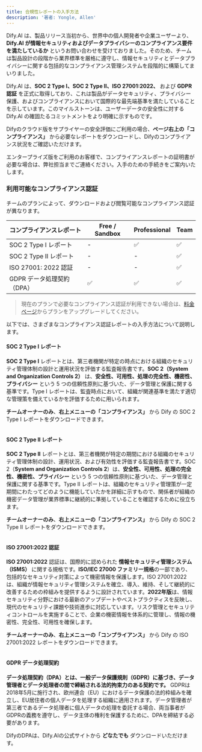 ```yaml
---
title: 合規性レポートの入手方法
description: '著者: Yongle, Allen'
---
```


Dify.AI は、製品リリース当初から、世界中の個人開発者や企業ユーザーより、**Dify.AI が情報セキュリティおよびデータプライバシーのコンプライアンス要件を満たしているか** というお問い合わせを受けておりました。そのため、チームは製品設計の段階から業界標準を厳格に遵守し、情報セキュリティとデータプライバシーに関する包括的なコンプライアンス管理システムを段階的に構築してまいりました。

Dify.AI は、**SOC 2 Type I、SOC 2 Type II、ISO 27001:2022、** および **GDPR 認証** を正式に取得しており、これは製品がデータセキュリティ、プライバシー保護、およびコンプライアンスにおいて国際的な最先端基準を満たしていることを示しています。このマイルストーンは、ユーザーデータの安全性に対する Dify.AI の確固たるコミットメントをより明確に示すものです。

Difyのクラウド版をサプライヤーの安全評価にご利用の場合、**ページ右上の「コンプライアンス」** から必要なレポートをダウンロードし、Difyのコンプライアンス状況をご確認いただけます。

エンタープライズ版をご利用のお客様で、コンプライアンスレポートの証明書が必要な場合は、弊社担当までご連絡ください。入手のための手続きをご案内いたします。

### 利用可能なコンプライアンス認証

チームのプランによって、ダウンロードおよび閲覧可能なコンプライアンス認証が異なります。

| コンプライアンスレポート | Free / Sandbox | Professional | Team |
| ------------------------ | -------------- | ------------ | ---- |
| SOC 2 Type I レポート    | -              | ✅           | ✅   |
| SOC 2 Type II レポート   | -              | -            | ✅   |
| ISO 27001: 2022 認証     | -              | -            | ✅   |
| GDPR データ処理契約（DPA） | ✅           | ✅           | ✅   |

> 現在のプランで必要なコンプライアンス認証が利用できない場合は、[料金ページ](https://dify.ai/pricing)からプランをアップグレードしてください。

以下では、さまざまなコンプライアンス認証レポートの入手方法について説明します。

#### SOC 2 Type I レポート

**SOC 2 Type I** レポートとは、第三者機関が特定の時点における組織のセキュリティ管理体制の設計と運用状況を評価する監査報告書です。**SOC 2（System and Organization Controls 2）** は、**安全性、可用性、処理の完全性、機密性、プライバシー** という 5 つの信頼性原則に基づいた、データ管理と保護に関する基準です。Type I レポートは、監査時点において、組織が関連基準を満たす適切な管理策を備えているかを評価するために用いられます。

**チームオーナーのみ**、**右上メニューの「コンプライアンス」** から Dify の SOC 2 Type I レポートをダウンロードできます。

<img
src="https://assets-docs.dify.ai/2025/02/06975e86faba9928a11c962a57aa454f.png"
className="mx-auto"
alt=""
/>

#### SOC 2 Type II レポート

**SOC 2 Type II** レポートとは、第三者機関が特定の期間における組織のセキュリティ管理体制の設計、運用状況、および有効性を評価する監査報告書です。SOC 2（**System and Organization Controls 2**）は、**安全性、可用性、処理の完全性、機密性、プライバシー** という 5 つの信頼性原則に基づいた、データ管理と保護に関する基準です。Type II レポートは、組織のセキュリティ管理策が一定期間にわたってどのように機能していたかを詳細に示すもので、関係者が組織の機密データ管理が業界標準に継続的に準拠していることを確認するために役立ちます。

**チームオーナーのみ**、**右上メニューの「コンプライアンス」** から Dify の SOC 2 Type II レポートをダウンロードできます。

<img
src="https://assets-docs.dify.ai/2025/02/06975e86faba9928a11c962a57aa454f.png"
className="mx-auto"
alt=""
/>

#### ISO 27001:2022 認証

**ISO 27001:2022** 認証は、国際的に認められた **情報セキュリティ管理システム（ISMS）** に関する規格です。**ISO/IEC 27000 ファミリー規格**の一部であり、包括的なセキュリティ対策によって機密情報を保護します。ISO 27001:2022 は、組織が情報セキュリティ管理システムを確立、導入、維持、そして継続的に改善するための枠組みを提供するように設計されています。**2022年版**は、情報セキュリティ分野における最新のアップデートやベストプラクティスを反映し、現代のセキュリティ課題や技術進歩に対応しています。リスク管理とセキュリティコントロールを実施することで、企業の機密情報を体系的に管理し、情報の機密性、完全性、可用性を確保します。

**チームオーナーのみ**、**右上メニューの「コンプライアンス」** から Dify の ISO 27001:2022 レポートをダウンロードできます。

<img
src="https://assets-docs.dify.ai/2025/02/7aaf7771af28bf7182bf7fda40c7b5bb.png"
className="mx-auto"
alt=""
/>

#### GDPR データ処理契約

**データ処理契約（DPA）とは、一般データ保護規則（GDPR）に基づき、データ管理者とデータ処理者の間で締結される法的拘束力のある契約です。** GDPRは2018年5月に施行され、欧州連合（EU）におけるデータ保護の法的枠組みを確立し、EU居住者の個人データを処理する組織に適用されます。データ管理者が第三者であるデータ処理者に個人データの処理を委託する場合、両当事者がGDPRの義務を遵守し、データ主体の権利を保護するために、DPAを締結する必要があります。

DifyのDPAは、Dify.AIの公式サイトから **どなたでも** ダウンロードいただけます。

<img
src="https://assets-docs.dify.ai/2025/02/291cddb3bf9dfd8c92967eabb87b95a0.png"
className="mx-auto"
alt=""
/>
